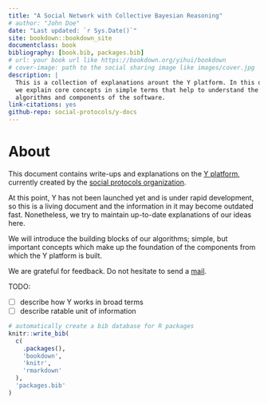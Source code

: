 ```yaml
--- 
title: "A Social Network with Collective Bayesian Reasoning"
# author: "John Doe"
date: "Last updated: `r Sys.Date()`"
site: bookdown::bookdown_site
documentclass: book
bibliography: [book.bib, packages.bib]
# url: your book url like https://bookdown.org/yihui/bookdown
# cover-image: path to the social sharing image like images/cover.jpg
description: |
  This is a collection of explanations arount the Y platform. In this document,
  we explain core concepts in simple terms that help to understand the
  algorithms and components of the software.
link-citations: yes
github-repo: social-protocols/y-docs
---
```


# About

This document contains write-ups and explanations on the
[Y platform](https://github.com/social-protocols/Y), currently created by the
[social protocols organization](https://www.social-protocols.org).

At this point, Y has not been launched yet and is under rapid development,
so this is a living document and the information in it may become outdated fast.
Nonetheless, we try to maintain up-to-date explanations of our ideas here.

We will introduce the building blocks of our
algorithms; simple, but important concepts which make up the foundation of the
components from which the Y platform is built.

We are grateful for feedback.
Do not hesitate to send a [mail](mailto:mail@social-protocols.org).

TODO:

- [ ] describe how Y works in broad terms
- [ ] describe ratable unit of information

```r
# automatically create a bib database for R packages
knitr::write_bib(
  c(
    .packages(),
    'bookdown',
    'knitr',
    'rmarkdown'
  ),
  'packages.bib'
)
```
